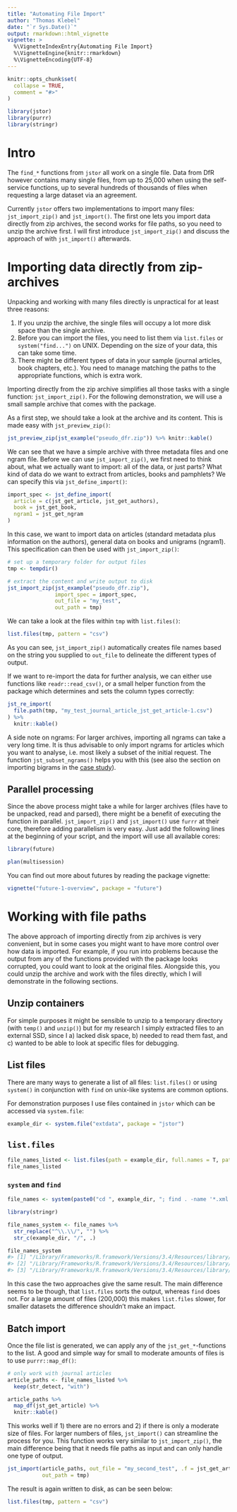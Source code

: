 ```yaml
---
title: "Automating File Import"
author: "Thomas Klebel"
date: "`r Sys.Date()`"
output: rmarkdown::html_vignette
vignette: >
  %\VignetteIndexEntry{Automating File Import}
  %\VignetteEngine{knitr::rmarkdown}
  %\VignetteEncoding{UTF-8}
---
```


```r
knitr::opts_chunk$set(
  collapse = TRUE,
  comment = "#>"
)
```

```r
library(jstor)
library(purrr)
library(stringr)
```


# Intro
The `find_*` functions from `jstor` all work on a single file. Data from DfR
however contains many single files, from up to 25,000 when using the self-service
functions, up to several hundreds of thousands of files when requesting a large
dataset via an agreement.

Currently `jstor` offers two implementations to import many files: 
`jst_import_zip()` and `jst_import()`. The first one lets you import data directly
from zip archives, the second works for file paths, so you need to unzip
the archive first. I will first introduce `jst_import_zip()` and discuss the 
approach of with `jst_import()` afterwards.

# Importing data directly from zip-archives
Unpacking and working with many files directly is unpractical for at least three
reasons: 

1. If you unzip the archive, the single files will occupy a lot more disk space
than the single archive.
2. Before you can import the files, you need to list them  via `list.files` or
`system("find...")` on UNIX. Depending on the size of your data, this can take
some time.
3. There might be different types of data in your sample (journal articles, book
chapters, etc.). You need to manage matching the paths to the appropriate 
functions, which is extra work.

Importing directly from the zip archive simplifies all those tasks with a
single function: `jst_import_zip()`. For the following demonstration, we will
use a small sample archive that comes with the package.

As a first step, we should take a look at the archive and its content. This
is made easy with `jst_preview_zip()`:

```r
jst_preview_zip(jst_example("pseudo_dfr.zip")) %>% knitr::kable()
```

We can see that we have a simple archive with three metadata files and one 
ngram file. Before we can use `jst_import_zip()`, we first need to think about,
what we actually want to import: all of the data, or just parts? What kind of
data do we want to extract from articles, books and pamphlets? We can specify
this via `jst_define_import()`:

```r
import_spec <- jst_define_import(
  article = c(jst_get_article, jst_get_authors),
  book = jst_get_book,
  ngram1 = jst_get_ngram
)
```

In this case, we want to import data on articles (standard metadata plus
information on the authors), general data on books and unigrams (ngram1). This
specification can then be used with `jst_import_zip()`:

```r
# set up a temporary folder for output files
tmp <- tempdir()

# extract the content and write output to disk
jst_import_zip(jst_example("pseudo_dfr.zip"),
               import_spec = import_spec,
               out_file = "my_test",
               out_path = tmp)

```

We can take a look at the files within `tmp` with `list.files()`:
```r
list.files(tmp, pattern = "csv")
```

As you can see, `jst_import_zip()` automatically creates file names based on
the string you supplied to `out_file` to delineate the different types of
output.

If we want to re-import the data for further analysis, we can either use 
functions like `readr::read_csv()`, or a small helper function from the package
which determines and sets the column types correctly:

```r
jst_re_import(
  file.path(tmp, "my_test_journal_article_jst_get_article-1.csv")
) %>% 
  knitr::kable()
```

A side note on ngrams: For larger archives, importing all ngrams can take a very
long time. It is thus advisable to only import ngrams for articles which you
want to analyse, i.e. most likely a subset of the initial request. The 
function `jst_subset_ngrams()` helps you with this (see also the section on
importing bigrams in the 
[case study](https://ropensci.github.io/jstor/articles/analysing-n-grams.html#importing-bigrams)).

## Parallel processing
Since the above process might take a while for larger archives (files have to
be unpacked, read and parsed), there might be a benefit of executing the 
function in parallel. `jst_import_zip()` and `jst_import()` use `furrr` at their
core, therefore adding parallelism is very easy. Just add the following lines
at the beginning of your script, and the import will use all available cores:

```r
library(future)

plan(multisession)
```

You can find out more about futures by reading the package vignette:

```r
vignette("future-1-overview", package = "future")
```



# Working with file paths
The above approach of importing directly from zip archives is very convenient,
but in some cases you might want to have more control over how data is imported.
For example, if you run into problems because the output from any of the 
functions provided with the package looks corrupted, you could
want to look at the original files. Alongside this, you could unzip the archive
and work with the files directly, which I will demonstrate in the following
sections.


## Unzip containers
For simple purposes it might be sensible
to unzip to a temporary directory (with `temp()` and `unzip()`) but for my 
research I simply extracted files to an external SSD, since I a) lacked disk space,
b) needed to read them fast, and c) wanted to be able to look at specific files for
debugging.

## List files
There are many ways to generate a list of all files: 
`list.files()` or using `system()` in conjunction with `find` on unix-like systems
are common options. 

For demonstration purposes I use files contained in `jstor` which can be accessed
via `system.file`:
```r
example_dir <- system.file("extdata", package = "jstor")
```

## `list.files`

```r
file_names_listed <- list.files(path = example_dir, full.names = T, pattern = "*.xml")
file_names_listed
```

### `system` and `find`
```r
file_names <- system(paste0("cd ", example_dir, "; find . -name '*.xml' -type f"), intern = TRUE)
```

```r
library(stringr)

file_names_system <- file_names %>%
  str_replace("^\\.\\/", "") %>%
  str_c(example_dir, "/", .)

file_names_system
#> [1] "/Library/Frameworks/R.framework/Versions/3.4/Resources/library/jstor/extdata/sample_with_footnotes.xml" 
#> [2] "/Library/Frameworks/R.framework/Versions/3.4/Resources/library/jstor/extdata/sample_book.xml"
#> [3] "/Library/Frameworks/R.framework/Versions/3.4/Resources/library/jstor/extdata/sample_with_references.xml"
```

In this case the two approaches give the same result.
The main difference seems to be though, that `list.files` sorts the output, 
whereas `find` does not. For a large amount of files (200,000) this makes
`list.files` slower, for smaller datasets the difference shouldn't make an
impact.

## Batch import
Once the file list is generated, we can apply any of the `jst_get_*`-functions 
to the list. A good and simple way for small to moderate amounts of files is to
use `purrr::map_df()`:

```r
# only work with journal articles
article_paths <- file_names_listed %>% 
  keep(str_detect, "with")

article_paths %>% 
  map_df(jst_get_article) %>% 
  knitr::kable()

```

This works well if 1) there are no errors and 2) if there is only a moderate
size of files. For larger numbers of files, `jst_import()` can streamline the 
process for you. This function works very similar to `jst_import_zip()`, the 
main difference being that it needs file paths as input and can only handle
one type of output.

```r
jst_import(article_paths, out_file = "my_second_test", .f = jst_get_article, 
           out_path = tmp)
```

The result is again written to disk, as can be seen below:

```r
list.files(tmp, pattern = "csv")
```

